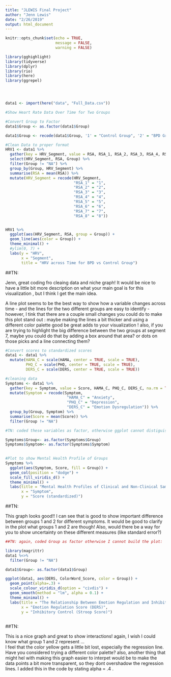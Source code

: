 ```yaml
---
title: "JLEWIS Final Project"
author: "Jenn Lewis"
date: "2/26/2019"
output: html_document
---
```


```r
knitr::opts_chunk$set(echo = TRUE,
                      message = FALSE,
                      warning = FALSE)

library(gghighlight)
library(tidyverse)
library(dplyr)
library(rio)
library(here)
library(ggrepel)




data1 <- import(here("data", "Full_Data.csv")) 

```



```r
#Show Heart Rate Data Over Time for Two Groups

#Convert Group to Factor
data1$Group <- as.factor(data1$Group)

data1$Group <- recode(data1$Group, '1' = "Control Group", '2' = "BPD Group")

#Clean Data to proper format
HRV1 <- data1 %>%
  gather(key = HRV_Segment, value = RSA, RSA_1, RSA_2, RSA_3, RSA_4, RSA_5, RSA_6, RSA_7, RSA_8, na.rm =TRUE) %>%
  select(HRV_Segment, RSA, Group) %>%
  filter(Group != "NA") %>%
  group_by(Group, HRV_Segment) %>%
  summarise(RSA = mean(RSA)) %>%
  mutate(HRV_Segment = recode(HRV_Segment,
                              "RSA_1" = "1",
                              "RSA_2" = "2",
                              "RSA_3" = "3",
                              "RSA_4" = "4",
                              "RSA_5" = "5",
                              "RSA_6" = "6",
                              "RSA_7" = "7",
                              "RSA_8" = "8"))


HRV1 %>%
  ggplot(aes(HRV_Segment, RSA, group = Group)) +
  geom_line(aes(color = Group)) +
  theme_minimal() +
  #ylim(0, 7) +
  labs(y = "HRV",
       x = "Segment",
       title = "HRV across Time for BPD vs Control Group")

```

##TN: 

Jenn, great coding fro cleaing data and niche graph! 
It would be nice to have a little bit more description on what your main goal is for this visualization , but I think I get the main idea. 

A line plot seems to be the best way to show how a variable changes across time - and the lines for the two different groups are easy to identify - however, I tink that there are a couple small changes you could do to make this plot stand out : maybe making the lines a bit thicker and using a different color palette good be great adds to your visualization ! also, if you are trying to highlight the big difference between the two groups at segment 7, maybe you could do that by adding a box around that area? or dots on those picks and a line connecting them? 




```r
#Convert scores to standardized scores
data1 <- data1 %>%
  mutate(HAMA_C = scale(HAMA, center = TRUE, scale = TRUE),
         PHQ_C = scale(PHQ, center = TRUE, scale = TRUE),
         DERS_C = scale(DERS, center = TRUE, scale = TRUE))

#cleaning data
Symptoms <- data1 %>%
  gather(key = Symptom, value = Score, HAMA_C, PHQ_C, DERS_C, na.rm = TRUE) %>%
  mutate(Symptom = recode(Symptom, 
                           "HAMA_C" = "Anxiety",
                           "PHQ_C" = "Depression",
                           "DERS_C" = "Emotion Dysregulation")) %>%
  group_by(Group, Symptom) %>%
  summarise(Score = mean(Score)) %>%
  filter(Group != "NA")

#TN: coded these variables as factor, otherwise ggplot cannot distiguish the different groups to build the plot

Symptoms$Group<- as.factor(Symptoms$Group)
Symptoms$Symptom<- as.factor(Symptoms$Symptom)
  

#Plot to show Mental Health Profile of Groups
Symptoms %>%
  ggplot(aes(Symptom, Score, fill = Group)) +
  geom_col(position = "dodge") +
  scale_fill_viridis_d() +
  theme_minimal() +
  labs(title = "Mental Health Profiles of Clinical and Non-Clinical Samples",
       x = "Symptom",
       y = "Score (standardized)")

```


##TN: 

This graph looks good!! I can see that is good to show important difference between groups 1 and 2 for different symptoms. 
It would be good to clarify in the plot what groups 1 and 2 are though! 
Also, would there be a way for you to show uncertainty on these different measures (like standard error?) 

```r

##TN: again, coded Group as factor otherwise I cannot build the plot:

library(magrittr)
data1 %<>%
  filter(Group != "NA")

data1$Group<- as.factor(data1$Group)

ggplot(data1, aes(DERS, ColorWord_Score, color = Group)) +
  geom_point(alpha=.3) +
  scale_colour_viridis_d(option = "civdis") +
  geom_smooth(method = "lm", alpha = 0.1) +
  theme_minimal() +
  labs(title = "The Relationship Between Emotion Regulation and Inhibitory Control",
       x = "Emotion Regulation Score (DERS)",
       y = "Inhibitory Control (Stroop Score)")
  


```


##TN: 

This is a nice graph and great to show interactions! again, I wish I could know what group 1 and 2 represent ...  
I feel that the color yellow gets a little bit lost, especially the regression line. Have you considered trying a different color palette? 
also, another thing that might hel with making this graph easier to interpet would be to make the data points a bit more transparent, so they dont overshadow the regression lines. I added this in the code by stating alpha = .4 .  
